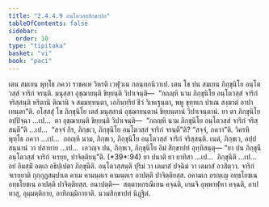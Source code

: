 ```yaml
---
title: "2.4.4.9 อนฺโตวสฺสสิกฺขาปท"
tableOfContents: false
sidebar:
  order: 10
type: "tipitaka"
basket: "vi"
book: "paci"
---
```



<DynamicBreadcrumb />

<Division number="969" book="paci">

<Paragraph number="2974" book="paci">
เตน สมเยน พุทฺโธ ภควา ราชคเห วิหรติ เวฬุวเน กลนฺทกนิวาเป. เตน โข ปน สมเยน ภิกฺขุนิโย อนฺโตวสฺสํ จาริกํ จรนฺติ. มนุสฺสา อุชฺฌายนฺติ ขิยฺยนฺติ วิปาเจนฺติ—  “กถญฺหิ นาม ภิกฺขุนิโย อนฺโตวสฺสํ จาริกํ จริสฺสนฺติ หริตานิ ติณานิ จ สมฺมทฺทนฺตา, เอกินฺทฺริยํ ชีวํ วิเหเฐนฺตา, พหู ขุทฺทเก ปาเณ สงฺฆาตํ อาปาเทนฺตา”ติ.
</Paragraph>

<Paragraph number="2975" book="paci">
อโสฺสสุํ โข ภิกฺขุนิโย เตสํ มนุสฺสานํ อุชฺฌายนฺตานํ ขิยฺยนฺตานํ วิปาเจนฺตานํ. ยา ตา ภิกฺขุนิโย อปฺปิจฺฉา …เป…  ตา อุชฺฌายนฺติ ขิยฺยนฺติ วิปาเจนฺติ—  “กถญฺหิ นาม ภิกฺขุนิโย อนฺโตวสฺสํ จาริกํ จริสฺสนฺตี”ติ …เป…  “สจฺจํ กิร, ภิกฺขเว, ภิกฺขุนิโย อนฺโตวสฺสํ จาริกํ จรนฺตี”ติ? “สจฺจํ, ภควา”ติ. วิครหิ พุทฺโธ ภควา …เป…  กถญฺหิ นาม, ภิกฺขเว, ภิกฺขุนิโย อนฺโตวสฺสํ จาริกํ จริสฺสนฺติ. เนตํ, ภิกฺขเว, อปฺปสนฺนานํ วา ปสาทาย …เป…  เอวญฺจ ปน, ภิกฺขเว, ภิกฺขุนิโย อิมํ สิกฺขาปทํ อุทฺทิสนฺตุ—
</Paragraph>

</Division>
<Division number="970" book="paci">

<Paragraph number="2976" book="paci">
<Emphasis>“ยา ปน ภิกฺขุนี อนฺโตวสฺสํ จาริกํ จเรยฺย, ปาจิตฺติยนฺ”</Emphasis>ติ. (*39*:<Emphasis>94</Emphasis>)
</Paragraph>

</Division>
<Division number="971" book="paci">

<Paragraph number="2977" book="paci">
<Emphasis>ยา ปนา</Emphasis>ติ ยา ยาทิสา …เป…  <Emphasis>ภิกฺขุนี</Emphasis>ติ …เป…  อยํ อิมสฺมิํ อตฺเถ อธิปฺเปตา ภิกฺขุนีติ.
</Paragraph>

<Paragraph number="2978" book="paci">
<Emphasis>อนฺโตวสฺสนฺ</Emphasis>ติ ปุริมํ วา เตมาสํ ปจฺฉิมํ วา เตมาสํ อวสิตฺวา.
</Paragraph>

<Paragraph number="2979" book="paci">
<Emphasis>จาริกํ จเรยฺยา</Emphasis>ติ กุกฺกุฏสมฺปาเต คาเม คามนฺตเร คามนฺตเร อาปตฺติ ปาจิตฺติยสฺส. อคามเก อรญฺเญ อทฺธโยชเน อทฺธโยชเน อาปตฺติ ปาจิตฺติยสฺส.
</Paragraph>

</Division>
<Division number="972" book="paci">

<Paragraph number="2980" book="paci">
อนาปตฺติ—  สตฺตาหกรณีเยน คจฺฉติ, เกนจิ อุพฺพาฬฺหา คจฺฉติ, อาปทาสุ, อุมฺมตฺติกาย, อาทิกมฺมิกายาติ.

</Paragraph>
</Division>

<Paragraph number="2981" type="center" book="paci">
นวมสิกฺขาปทํ นิฏฺฐิตํ.
</Paragraph>